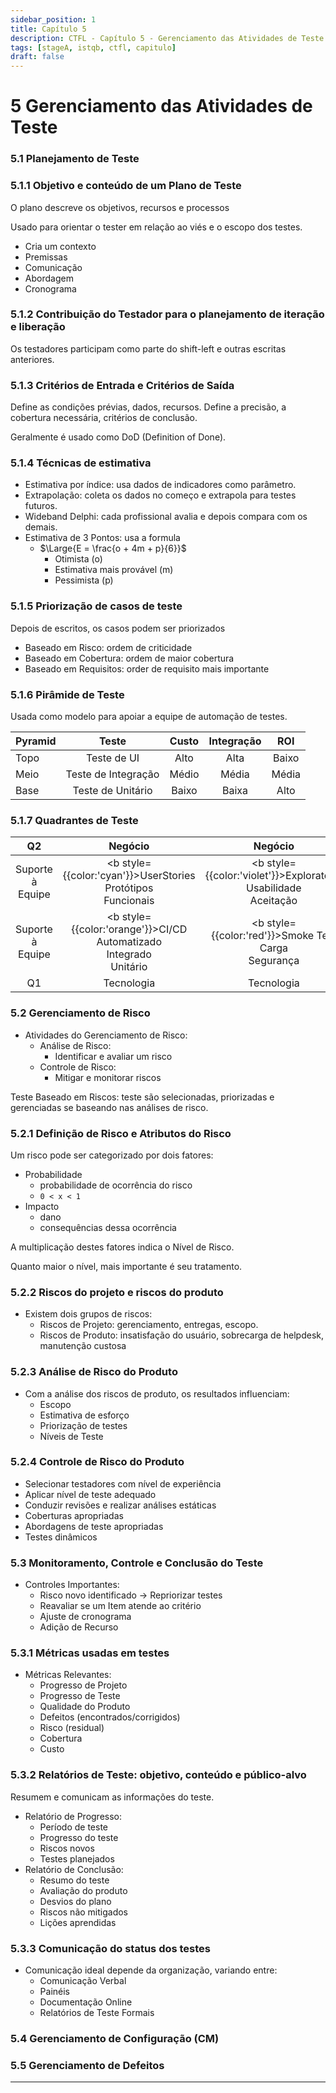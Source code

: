 ```yaml
---
sidebar_position: 1
title: Capítulo 5
description: CTFL - Capítulo 5 - Gerenciamento das Atividades de Teste
tags: [stageA, istqb, ctfl, capitulo]
draft: false
---
```


# 5 Gerenciamento das Atividades de Teste

### 5.1 Planejamento de Teste

### 5.1.1 Objetivo e conteúdo de um Plano de Teste

O plano descreve os objetivos, recursos e processos

Usado para orientar o tester em relação ao viés e o escopo dos testes.

- Cria um contexto
- Premissas
- Comunicação
- Abordagem
- Cronograma

### 5.1.2 Contribuição do Testador para o planejamento de iteração e liberação

Os testadores participam como parte do shift-left e outras escritas anteriores.

### 5.1.3 Critérios de Entrada e Critérios de Saída

Define as condições prévias, dados, recursos.
Define a precisão, a cobertura necessária, critérios de conclusão.

Geralmente é usado como DoD (Definition of Done).

### 5.1.4 Técnicas de estimativa

- Estimativa por índice: usa dados de indicadores como parâmetro.
- Extrapolação: coleta os dados no começo e extrapola para testes futuros.
- Wideband Delphi: cada profissional avalia e depois compara com os demais. 
- Estimativa de 3 Pontos: usa a formula
	- $\Large{E = \frac{o + 4m + p}{6}}$
		- Otimista (o)
		- Estimativa mais provável (m)
		- Pessimista (p)

### 5.1.5 Priorização de casos de teste

Depois de escritos, os casos podem ser priorizados

- Baseado em Risco: ordem de criticidade
- Baseado em Cobertura: ordem de maior cobertura
- Baseado em Requisitos: order de requisito mais importante

### 5.1.6 Pirâmide de Teste

Usada como modelo para apoiar a equipe de automação de testes.

| Pyramid | Teste | Custo | Integração | ROI |
| :----- | :-----: | :-----: | :-----: | :-----: |
| Topo  | Teste de UI | Alto | Alta | Baixo |
| Meio  | Teste de Integração | Médio | Média | Média |
| Base  | Teste de Unitário | Baixo | Baixa | Alto |

### 5.1.7 Quadrantes de Teste

| Q2 | Negócio | Negócio | Q3 |
| :-----: | :-----: | :-----: | :-----: |
| Suporte à Equipe | <b style={{color:'cyan'}}>UserStories<br />Protótipos<br />Funcionais</b> | <b style={{color:'violet'}}>Exploratório<br />Usabilidade<br />Aceitação</b> | Crítica do Produto |
| Suporte à Equipe | <b style={{color:'orange'}}>CI/CD<br />Automatizado<br />Integrado<br />Unitário</b> | <b style={{color:'red'}}>Smoke Test<br />Carga<br />Segurança</b> | Crítica do Produto |
| Q1 | Tecnologia | Tecnologia | Q4 |

### 5.2 Gerenciamento de Risco

- Atividades do Gerenciamento de Risco:
	- Análise de Risco:
		- Identificar e avaliar um risco
	- Controle de Risco:
		- Mitigar e monitorar riscos

Teste Baseado em Riscos: teste são selecionadas, priorizadas e gerenciadas se baseando nas análises de risco.

### 5.2.1 Definição de Risco e Atributos do Risco

Um risco pode ser categorizado por dois fatores:

- Probabilidade
	- probabilidade de ocorrência do risco
	- `0 < x < 1`
- Impacto
	- dano
	- consequências dessa ocorrência

A multiplicação destes fatores indica o Nível de Risco.

Quanto maior o nível, mais importante é seu tratamento.

### 5.2.2 Riscos do projeto e riscos do produto

- Existem dois grupos de riscos:
	- Riscos de Projeto: gerenciamento, entregas, escopo.
	- Riscos de Produto: insatisfação do usuário, sobrecarga de helpdesk, manutenção custosa

### 5.2.3 Análise de Risco do Produto

- Com a análise dos riscos de produto, os resultados influenciam:
	- Escopo
	- Estimativa de esforço
	- Priorização de testes
	- Níveis de Teste

### 5.2.4 Controle de Risco do Produto

- Selecionar testadores com nível de experiência
- Aplicar nível de teste adequado
- Conduzir revisões e realizar análises estáticas
- Coberturas apropriadas
- Abordagens de teste apropriadas
- Testes dinâmicos

### 5.3 Monitoramento, Controle e Conclusão do Teste

- Controles Importantes:
	- Risco novo identificado -> Repriorizar testes
	- Reavaliar se um Item atende ao critério
	- Ajuste de cronograma
	- Adição de Recurso

### 5.3.1 Métricas usadas em testes

- Métricas Relevantes:
	- Progresso de Projeto
	- Progresso de Teste
	- Qualidade do Produto
	- Defeitos (encontrados/corrigidos)
	- Risco (residual)
	- Cobertura
	- Custo

### 5.3.2 Relatórios de Teste: objetivo, conteúdo e público-alvo

Resumem e comunicam as informações do teste.

- Relatório de Progresso:
	- Período de teste
	- Progresso do teste
	- Riscos novos
	- Testes planejados
- Relatório de Conclusão:
	- Resumo do teste
	- Avaliação do produto
	- Desvios do plano
	- Riscos não mitigados
	- Lições aprendidas

### 5.3.3 Comunicação do status dos testes

- Comunicação ideal depende da organização, variando entre:
	- Comunicação Verbal
	- Painéis
	- Documentação Online
	- Relatórios de Teste Formais

### 5.4 Gerenciamento de Configuração (CM)

### 5.5 Gerenciamento de Defeitos

---